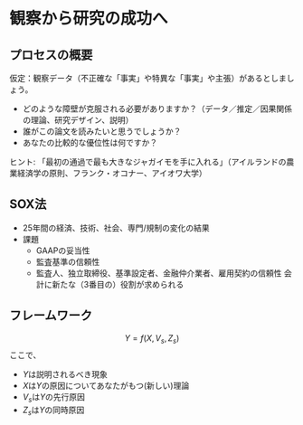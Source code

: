 
# 観察から研究の成功へ

## プロセスの概要

仮定：観察データ（不正確な「事実」や特異な「事実」や主張）があるとしましょう。

- どのような障壁が克服される必要がありますか？（データ／推定／因果関係の理論、研究デザイン、説明）
- 誰がこの論文を読みたいと思うでしょうか？
- あなたの比較的な優位性は何ですか？

ヒント: 「最初の通過で最も大きなジャガイモを手に入れる」（アイルランドの農業経済学の原則、フランク・オコナー、アイオワ大学）

## SOX法

- 25年間の経済、技術、社会、専門/規制の変化の結果
- 課題
    - GAAPの妥当性
    - 監査基準の信頼性
    - 監査人、独立取締役、基準設定者、金融仲介業者、雇用契約の信頼性
会計に新たな（3番目の）役割が求められる

## フレームワーク

$$
Y = f(X, V_s , Z_s)
$$
ここで、

- $Y$は説明されるべき現象
- $X$は$Y$の原因についてあなたがもつ(新しい)理論
- $V_s$は$Y$の先行原因
- $Z_s$は$Y$の同時原因